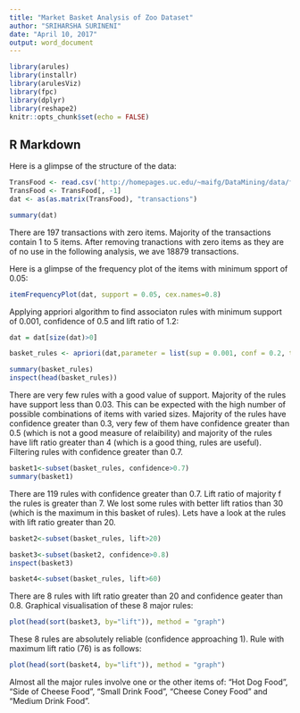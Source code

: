 ```yaml
---
title: "Market Basket Analysis of Zoo Dataset"
author: "SRIHARSHA SURINENI"
date: "April 10, 2017"
output: word_document
---
```


```r
library(arules)
library(installr)
library(arulesViz)
library(fpc)
library(dplyr)
library(reshape2)
knitr::opts_chunk$set(echo = FALSE)
```

## R Markdown

  Here is a glimpse of the structure of the data:
  
```r
TransFood <- read.csv('http://homepages.uc.edu/~maifg/DataMining/data/food_4_association.csv')
TransFood <- TransFood[, -1]
dat <- as(as.matrix(TransFood), "transactions")

summary(dat)
```

  There are 197 transactions with zero items. Majority of the transactions contain 1 to 5 items. After removing tranactions with zero items as they are of no use in the following analysis, we ave 18879 transactions.
  
  Here is a glimpse of the frequency plot of the items with minimum spport of 0.05:

```r
itemFrequencyPlot(dat, support = 0.05, cex.names=0.8)

```
  
  
  
  Applying appriori algorithm to find associaton rules with minimum support of 0.001, confidence of 0.5 and lift ratio of 1.2:
  
```r
dat = dat[size(dat)>0]

basket_rules <- apriori(dat,parameter = list(sup = 0.001, conf = 0.2, target="rules"))


```

  
```r
summary(basket_rules)
inspect(head(basket_rules))
```


  There are very few rules with a good value of support. Majority of the rules have support less than 0.03. This can be expected with the high number of possible combinations of items with varied sizes. Majority of the rules have confidence greater than 0.3, very few of them have confidence greater than 0.5 (which is not a good measure of relaibility) and majority of the rules have lift ratio greater than 4 (which is a good thing, rules are useful). Filtering rules with confidence greater than 0.7.

```r
basket1<-subset(basket_rules, confidence>0.7)
summary(basket1)

```

  There are 119 rules with confidence greater than 0.7. Lift ratio of majority f the rules is greater than 7. We lost some rules with better lift ratios than 30 (which is the maximum in this basket of rules). Lets have a look at the rules with lift ratio greater than 20.

```r
basket2<-subset(basket_rules, lift>20)

basket3<-subset(basket2, confidence>0.8)
inspect(basket3)

basket4<-subset(basket_rules, lift>60)

```
 
 There are 8 rules with lift ratio greater than 20 and confidence geater than 0.8. Graphical visualisation of these 8 major rules:

```r

plot(head(sort(basket3, by="lift")), method = "graph")

```

   These 8 rules are absolutely reliable (confidence approaching 1). Rule with maximum lift ratio (76) is as follows:



```r
plot(head(sort(basket4, by="lift")), method = "graph")

```

  Almost all the major rules involve one or the other items of: "Hot Dog Food", "Side of Cheese Food", "Small Drink Food", "Cheese Coney Food" and "Medium Drink Food".



